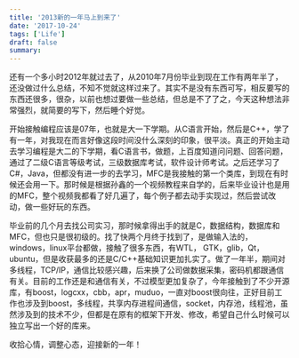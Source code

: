 ```yaml
---
title: '2013新的一年马上到来了'
date: '2017-10-24'
tags: ['Life']
draft: false
summary: 
---
```


还有一个多小时2012年就过去了，从2010年7月份毕业到现在工作有两年半了，还没做过什么总结，不知不觉就这样过来了。其实不是没有东西可写，相反要写的东西还很多，很杂，以前也想过要做一些总结，但总是不了了之，今天这种想法非常强烈，就简要的写下，然后睡个好觉。


开始接触编程应该是07年，也就是大一下学期。从C语言开始，然后是C++，学了有一年，对我现在而言好像这段时间没什么深刻的印象，很平淡。真正的开始主动去学习编程是大二的下学期，看C语言书，做题，上百度知道问问题、回答问题，通过了二级C语言等级考试，三级数据库考试，软件设计师考试。之后还学习了C#，Java，但都没有进一步的去学习，MFC是我接触的第一个类库，到现在有时候还会用一下。那时候是根据孙鑫的一个视频教程来自学的，后来毕业设计也是用的MFC，整个视频我都看了好几遍了，每个例子都去动手实现过，然后尝试改动，做一些好玩的东西。


毕业前的几个月去找公司实习，那时候拿得出手的就是C，数据结构，数据库和MFC，但也只是很初级的。找了快两个月终于找到了，是做输入法的，windows，linux平台都做，接触了很多东西，有WTL， GTK，glib，Qt，ubuntu，但是收获最多的还是C/C++基础知识更加扎实了。做了一年半，期间对多线程，TCP/IP，通信比较感兴趣，后来换了公司做数据采集，密码机都跟通信有关。目前的工作还是和通信有关，不过模型更加复杂了，今年接触到了不少开源库，有boost，logcxx，cbb，apr，muduo，一直对boost很向往，正好目前工作也涉及到boost，多线程，共享内存进程间通信，socket，内存池，线程池，虽然涉及到的技术不少，但都是在原有的框架下开发、修改，希望自己什么时候可以独立写出一个好的库来。


收拾心情，调整心态，迎接新的一年！